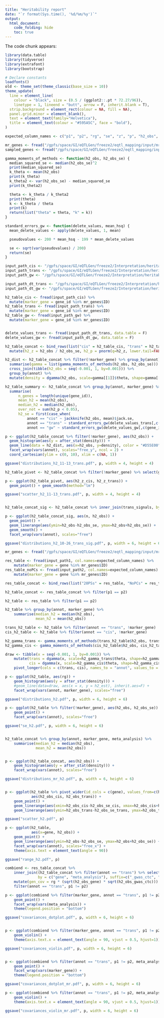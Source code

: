 ```yaml
---
title: "Heritability report"
date: "`r format(Sys.time(), '%d/%m/%y')`"
output:
  html_document:
    code_folding: hide
    toc: true
---
```




The code chunk appears:
```r
library(data.table)
library(tidyverse)
library(extrafont)
library(bootstrap)

# Declare constants
loadfonts()
old <- theme_set(theme_classic(base_size = 10))
theme_update(
  line = element_line(
    colour = "black", size = (0.5 / (ggplot2::.pt * 72.27/96)),
    linetype = 1, lineend = "butt", arrow = F, inherit.blank = T),
  strip.background = element_rect(colour = NA, fill = NA),
  panel.grid.minor = element_blank(),
  text = element_text(family="Helvetica"),
  title = element_text(colour = "#595A5C", face = "bold"),
)

expected_column_names <- c("p1", "p2", "rg", "se", "z", "p", "h2_obs", "h2_obs_se", "h2_int", "h2_int_se", "gcov_int", "gcov_int_se", "gene", "annot")

mr_genes <- fread("/gpfs/space/GI/eQTLGen/freeze2/eqtl_mapping/input/mr_GenesToInclude_2023-07-14.txt")
sampled_genes <- fread("/gpfs/space/GI/eQTLGen/freeze2/eqtl_mapping/input/sampled1K_and_mr_GenesToInclude_2023-10-05.txt")
```

```r
gamma_moments_of_methods <- function(h2_obs, h2_obs_se) {
  median_squared_se <- median(h2_obs_se)^2
  print(median_squared_se)
  k_theta <- mean(h2_obs)
  print(k_theta)
  k_theta2 <- var(h2_obs_se) - median_squared_se
  print(k_theta2)

  theta <- k_theta / k_theta2
  print(theta)
  k <- k_theta / theta
  print(k)
  return(list("theta" = theta, "k" = k))
}

standard_errors_gw <- function(delete_values, mean_hsq) {
  mean_delete_values <- apply(delete_values, 1, mean)

  pseudovalues <- 200 * mean_hsq - 199 * mean_delete_values

  se <- sqrt(var(pseudovalues) / 200)
  return(se)
}

```

```r
input_path_cis <- "/gpfs/space/GI/eQTLGen/freeze2/Interpretation/heritability/output_empirical_4GenPC20ExpPC_2023-10-05/ldsc_table_cis.txt"
input_path_trans <- "/gpfs/space/GI/eQTLGen/freeze2/Interpretation/heritability/output_empirical_4GenPC20ExpPC_2023-10-05/ldsc_table_trans.txt"
input_path_gw <- "/gpfs/space/GI/eQTLGen/freeze2/Interpretation/heritability/output_empirical_4GenPC20ExpPC_2023-10-05/ldsc_table_gw.txt"

input_path_dt_trans <- "/gpfs/space/GI/eQTLGen/freeze2/Interpretation/heritability/output_empirical_4GenPC20ExpPC_2023-10-05/delete_values_combined_trans.tsv"
input_path_dt_gw <- "/gpfs/space/GI/eQTLGen/freeze2/Interpretation/heritability/output_empirical_4GenPC20ExpPC_2023-10-05/delete_values_combined_gw.tsv"

h2_table_cis <- fread(input_path_cis) %>%
  mutate(marker_gene = gene_id %in% mr_genes$ID)
h2_table_trans <- fread(input_path_trans) %>%
  mutate(marker_gene = gene_id %in% mr_genes$ID)
h2_table_gw <- fread(input_path_gw) %>%
  mutate(marker_gene = gene_id %in% mr_genes$ID)


delete_values_trans <- fread(input_path_dt_trans, data.table = F)
delete_values_gw <- fread(input_path_dt_gw, data.table = F)

h2_table_concat <- bind_rows(list("cis" = h2_table_cis, "trans" = h2_table_trans, "gw" = h2_table_gw), .id = "annot") %>%
  mutate(h2_z = h2_obs / h2_obs_se, h2_p = pnorm(q=h2_z, lower.tail=FALSE))

h2_dist <- h2_table_concat %>% filter(!marker_gene) %>% group_by(annot) %>%
  summarise(gamma = list(gamma_moments_of_methods(h2_obs, h2_obs_se))) %>%
  cross_join(tibble(h2_obs = seq(-0.001, 1, by=0.001))) %>%
  group_by(annot) %>%
  mutate(density = dgamma(h2_obs, scale=gamma[[1]]$theta, shape=gamma[[1]]$k))

h2_table_summary <- h2_table_concat %>% group_by(annot, marker_gene) %>%
  summarise(
      n_genes = length(unique(gene_id)),
      mean_h2 = mean(h2_obs),
      median_h2 = median(h2_obs),
      over_not = sum(h2_p < 0.05),
      h2_se = first(case_when(
          annot == "cis" ~ jackknife(h2_obs, mean)$jack.se,
          annot == "trans" ~ standard_errors_gw(delete_values_trans[,c(gene_id)], mean(h2_obs)),
          annot == "gw" ~ standard_errors_gw(delete_values_gw[,c(gene_id)], mean(h2_obs)))))

p <- ggplot(h2_table_concat %>% filter(!marker_gene), aes(h2_obs)) +
  geom_histogram(aes(y = after_stat(density))) +
  geom_line(data = h2_dist, aes(x=h2_obs, y=density), color = "#D55E00") +
  facet_wrap(vars(annot), scales="free_y", ncol = 2) +
  coord_cartesian(ylim = c(0, 10), xlim = c(NA, 1))

ggsave("distributions_h2_11-13_trans.pdf", p, width = 4, height = 4)

h2_table_pivot <- h2_table_concat %>% filter(!marker_gene) %>% select(gene_id, h2_obs, h2_obs_se, h2_z, h2_p, annot) %>% pivot_wider(values_from = c("h2_obs", "h2_obs_se", "h2_z", "h2_p"), names_from = "annot")

p <- ggplot(h2_table_pivot, aes(h2_z_cis, h2_z_trans)) +
  geom_point() + geom_smooth(method="lm")

ggsave("scatter_h2_11-13_trans.pdf", p, width = 4, height = 4)


h2_table_concat_sig <- h2_table_concat %>% inner_join(trans_signals, by = c("gene_id" = "Gene"))

p <- ggplot(h2_table_concat_sig, aes(n, h2_obs)) +
  geom_point() +
  geom_linerange(aes(ymin=h2_obs-h2_obs_se, ymax=h2_obs+h2_obs_se)) +
  geom_smooth() +
  facet_wrap(vars(annot), scales="free")

ggsave("distributions_h2_10-26_trans_sig.pdf", p, width = 6, height = 6)

```

```r

mr_genes <- fread("/gpfs/space/GI/eQTLGen/freeze2/eqtl_mapping/input/mr_GenesToInclude_2023-07-14.txt")

res_table <- fread(input_path1, col.names=expected_column_names) %>%
    mutate(marker_gene = gene %in% mr_genes$ID)
res_table_noPCs <- fread(input_path2, col.names=expected_column_names) %>%
    mutate(marker_gene = gene %in% mr_genes$ID)

res_table_concat <- bind_rows(list("20PSs" = res_table, "NoPCs" = res_table_noPCs), .id = "meta_analysis")

h2_table_concat <- res_table_concat %>% filter(p1 == p2)

h2_table <- res_table %>% filter(p1 == p2)

h2_table %>% group_by(annot, marker_gene) %>%
    summarise(median_h2 = median(h2_obs),
              mean_h2 = mean(h2_obs))

trans_h2_table <- h2_table %>% filter(annot == "trans", !marker_gene)
cis_h2_table <- h2_table %>% filter(annot == "cis", !marker_gene)

h2_gamma_trans <- gamma_moments_of_methods(trans_h2_table$h2_obs, trans_h2_table$h2_obs_se)
h2_gamma_cis <- gamma_moments_of_methods(cis_h2_table$h2_obs, cis_h2_table$h2_obs_se)

draw <- tibble(x = seq(-0.001, 1, by=0.001)) %>%
    mutate(trans = dgamma(x, scale=h2_gamma_trans$theta, shape=h2_gamma_trans$k),
           cis = dgamma(x, scale=h2_gamma_cis$theta, shape=h2_gamma_cis$k)) %>%
    pivot_longer(cols = c(trans, cis), names_to = "annot", values_to = "h2_est")

p <- ggplot(h2_table, aes(rg)) +
    geom_histogram(aes(y = after_stat(density))) +
    #geom_line(data=draw, aes(x = x, y = h2_est), inherit.aes=F) +
    facet_wrap(vars(annot, marker_gene), scales="free")

ggsave("distributions_h2.pdf", p, width = 6, height = 6)

p <- ggplot(h2_table %>% filter(!marker_gene), aes(h2_obs, h2_obs_se)) +
    geom_point() +
    facet_wrap(vars(annot), scales="free")

ggsave("se_h2.pdf", p, width = 6, height = 6)


h2_table_concat %>% group_by(annot, marker_gene, meta_analysis) %>%
    summarise(median_h2 = median(h2_obs),
              mean_h2 = mean(h2_obs))


p <- ggplot(h2_table_concat, aes(h2_obs)) +
    geom_histogram(aes(y = after_stat(density))) +
    facet_wrap(vars(annot), scales="free")

ggsave("distributions_mr_h2.pdf", p, width = 6, height = 6)


p <- ggplot(h2_table %>% pivot_wider(id_cols = c(gene), values_from=c(h2_obs, h2_obs_se), names_from=annot),
            aes(h2_obs_cis, h2_obs_trans)) +
    geom_point() +
    geom_linerange(aes(xmin=h2_obs_cis-h2_obs_se_cis, xmax=h2_obs_cis+h2_obs_se_cis)) +
    geom_linerange(aes(ymin=h2_obs_trans-h2_obs_se_trans, ymax=h2_obs_trans+h2_obs_se_trans))

ggsave("scatter_h2.pdf", p)

p <- ggplot(h2_table,
            aes(x=gene, h2_obs)) +
    geom_point() +
    geom_linerange(aes(ymin=h2_obs-h2_obs_se, ymax=h2_obs+h2_obs_se)) +
    facet_wrap(vars(annot), scales="free_x") +
    theme(axis.text = element_text(angle = 90))

ggsave("range_h2.pdf", p)

combiend <- res_table_concat %>%
    inner_join((h2_table_concat %>% filter(annot == "trans") %>% select(gene, meta_analysis, h2_obs) %>% distinct()),
               by = c("gene", "meta_analysis"), suffix=c("_gwas_ctc", "_gene")) %>%
    mutate(gen_cov = rg * (sqrt(h2_obs_gene) * sqrt(h2_obs_gwas_ctc))) %>%
    filter(annot == "trans", p1 != p2)

p <- ggplot(combiend %>% filter(marker_gene, annot == "trans", p1 != p2), aes(h2_obs_gene, gen_cov, colour = p2)) +
    geom_point() +
    facet_wrap(vars(meta_analysis)) +
    theme(legend.position = "bottom")

ggsave("covariances_dotplot.pdf", p, width = 6, height = 6)


p <- ggplot(combiend %>% filter(marker_gene, annot == "trans", p1 != p2), aes(p2, gen_cov, colour = meta_analysis)) +
    geom_violin() +
    theme(axis.text.x = element_text(angle = 90, vjust = 0.5, hjust=1))

ggsave("covariances_violin.pdf", p, width = 6, height = 6)


p <- ggplot(combiend %>% filter(annot == "trans", p1 != p2, meta_analysis == "20PSs"), aes(h2_obs_gene, gen_cov, colour = p2)) +
    geom_point() +
    facet_wrap(vars(marker_gene)) +
    theme(legend.position = "bottom")

ggsave("covariances_dotplot_mr.pdf", p, width = 6, height = 6)

p <- ggplot(combiend %>% filter(annot == "trans", p1 != p2, meta_analysis == "20PSs"), aes(p2, gen_cov, colour = marker_gene)) +
    geom_violin() +
    theme(axis.text.x = element_text(angle = 90, vjust = 0.5, hjust=1))

ggsave("covariances_violin_mr.pdf", p, width = 6, height = 6)

```